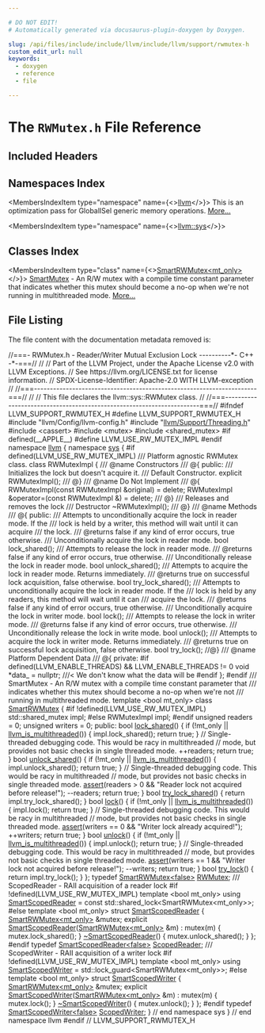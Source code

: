 ```yaml
---

# DO NOT EDIT!
# Automatically generated via docusaurus-plugin-doxygen by Doxygen.

slug: /api/files/include/include/llvm/include/llvm/support/rwmutex-h
custom_edit_url: null
keywords:
  - doxygen
  - reference
  - file

---
```





# The `RWMutex.h` File Reference

<DoxygenPage pluginConfig={pluginConfig}>



## Included Headers

<IncludesList>
<IncludesListItem
  filePath="llvm/Config/llvm-config.h"
  permalink=""
  isLocal="true" />
<IncludesListItem
  filePath="llvm/Support/Threading.h"
  permalink="/docs/api/files/include/include/llvm/include/llvm/support/threading-h"
  isLocal="true" />
<IncludesListItem
  filePath="cassert"
  permalink=""
  isLocal="false" />
<IncludesListItem
  filePath="mutex"
  permalink=""
  isLocal="false" />
<IncludesListItem
  filePath="shared_mutex"
  permalink=""
  isLocal="false" />
</IncludesList>

## Namespaces Index

<MembersIndex>

<MembersIndexItem
  type="namespace"
  name={<><a href="/docs/api/namespaces/llvm">llvm</a></>}>
This is an optimization pass for GlobalISel generic memory operations. <a href="/docs/api/namespaces/llvm/#details">More...</a>
</MembersIndexItem>

<MembersIndexItem
  type="namespace"
  name={<><a href="/docs/api/namespaces/llvm/sys">llvm::sys</a></>}>
</MembersIndexItem>

</MembersIndex>

## Classes Index

<MembersIndex>

<MembersIndexItem
  type="class"
  name={<><a href="/docs/api/classes/llvm/sys/smartrwmutex">SmartRWMutex&lt;mt_only&gt;</a></>}>
<a href="/docs/api/classes/llvm/sys/smartmutex">SmartMutex</a> - An R/W mutex with a compile time constant parameter that indicates whether this mutex should become a no-op when we&#39;re not running in multithreaded mode. <a href="/docs/api/classes/llvm/sys/smartrwmutex/#details">More...</a>
</MembersIndexItem>

</MembersIndex>


## File Listing

The file content with the documentation metadata removed is:

<ProgramListing>

<Link id="l00001" /><CodeLine lineNumber="1"><Highlight kind="comment">//===- RWMutex.h - Reader/Writer Mutual Exclusion Lock ----------&#42;- C++ -&#42;-===//</Highlight><Highlight kind="normal"></Highlight></CodeLine>
<Link id="l00002" /><CodeLine lineNumber="2"><Highlight kind="normal"></Highlight><Highlight kind="comment">//</Highlight><Highlight kind="normal"></Highlight></CodeLine>
<Link id="l00003" /><CodeLine lineNumber="3"><Highlight kind="normal"></Highlight><Highlight kind="comment">// Part of the LLVM Project, under the Apache License v2.0 with LLVM Exceptions.</Highlight><Highlight kind="normal"></Highlight></CodeLine>
<Link id="l00004" /><CodeLine lineNumber="4"><Highlight kind="normal"></Highlight><Highlight kind="comment">// See https://llvm.org/LICENSE.txt for license information.</Highlight><Highlight kind="normal"></Highlight></CodeLine>
<Link id="l00005" /><CodeLine lineNumber="5"><Highlight kind="normal"></Highlight><Highlight kind="comment">// SPDX-License-Identifier: Apache-2.0 WITH LLVM-exception</Highlight><Highlight kind="normal"></Highlight></CodeLine>
<Link id="l00006" /><CodeLine lineNumber="6"><Highlight kind="normal"></Highlight><Highlight kind="comment">//</Highlight><Highlight kind="normal"></Highlight></CodeLine>
<Link id="l00007" /><CodeLine lineNumber="7"><Highlight kind="normal"></Highlight><Highlight kind="comment">//===----------------------------------------------------------------------===//</Highlight><Highlight kind="normal"></Highlight></CodeLine>
<Link id="l00008" /><CodeLine lineNumber="8"><Highlight kind="normal"></Highlight><Highlight kind="comment">//</Highlight><Highlight kind="normal"></Highlight></CodeLine>
<Link id="l00009" /><CodeLine lineNumber="9"><Highlight kind="normal"></Highlight><Highlight kind="comment">// This file declares the llvm::sys::RWMutex class.</Highlight><Highlight kind="normal"></Highlight></CodeLine>
<Link id="l00010" /><CodeLine lineNumber="10"><Highlight kind="normal"></Highlight><Highlight kind="comment">//</Highlight><Highlight kind="normal"></Highlight></CodeLine>
<Link id="l00011" /><CodeLine lineNumber="11"><Highlight kind="normal"></Highlight><Highlight kind="comment">//===----------------------------------------------------------------------===//</Highlight><Highlight kind="normal"></Highlight></CodeLine>
<Link id="l00012" /><CodeLine lineNumber="12"><Highlight kind="normal"></Highlight></CodeLine>
<Link id="l00013" /><CodeLine lineNumber="13"><Highlight kind="normal"></Highlight><Highlight kind="preprocessor">#ifndef LLVM&#95;SUPPORT&#95;RWMUTEX&#95;H</Highlight><Highlight kind="normal"></Highlight></CodeLine>
<Link id="l00014" /><CodeLine lineNumber="14"><Highlight kind="normal"></Highlight><Highlight kind="preprocessor">#define LLVM&#95;SUPPORT&#95;RWMUTEX&#95;H</Highlight><Highlight kind="normal"></Highlight></CodeLine>
<Link id="l00015" /><CodeLine lineNumber="15"><Highlight kind="normal"></Highlight></CodeLine>
<Link id="l00016" /><CodeLine lineNumber="16"><Highlight kind="normal"></Highlight><Highlight kind="preprocessor">#include &quot;llvm/Config/llvm-config.h&quot;</Highlight><Highlight kind="normal"></Highlight></CodeLine>
<Link id="l00017" /><CodeLine lineNumber="17"><Highlight kind="normal"></Highlight><Highlight kind="preprocessor">#include &quot;<a href="/docs/api/files/include/include/llvm/include/llvm/support/threading-h">llvm/Support/Threading.h</a>&quot;</Highlight><Highlight kind="normal"></Highlight></CodeLine>
<Link id="l00018" /><CodeLine lineNumber="18"><Highlight kind="normal"></Highlight><Highlight kind="preprocessor">#include &lt;cassert&gt;</Highlight><Highlight kind="normal"></Highlight></CodeLine>
<Link id="l00019" /><CodeLine lineNumber="19"><Highlight kind="normal"></Highlight><Highlight kind="preprocessor">#include &lt;mutex&gt;</Highlight><Highlight kind="normal"></Highlight></CodeLine>
<Link id="l00020" /><CodeLine lineNumber="20"><Highlight kind="normal"></Highlight><Highlight kind="preprocessor">#include &lt;shared&#95;mutex&gt;</Highlight><Highlight kind="normal"></Highlight></CodeLine>
<Link id="l00021" /><CodeLine lineNumber="21"><Highlight kind="normal"></Highlight></CodeLine>
<Link id="l00022" /><CodeLine lineNumber="22"><Highlight kind="normal"></Highlight><Highlight kind="preprocessor">#if defined(&#95;&#95;APPLE&#95;&#95;)</Highlight><Highlight kind="normal"></Highlight></CodeLine>
<Link id="l00023" /><CodeLine lineNumber="23"><Highlight kind="normal"></Highlight><Highlight kind="preprocessor">#define LLVM&#95;USE&#95;RW&#95;MUTEX&#95;IMPL</Highlight><Highlight kind="normal"></Highlight></CodeLine>
<Link id="l00024" /><CodeLine lineNumber="24"><Highlight kind="normal"></Highlight><Highlight kind="preprocessor">#endif</Highlight><Highlight kind="normal"></Highlight></CodeLine>
<Link id="l00025" /><CodeLine lineNumber="25"><Highlight kind="normal"></Highlight></CodeLine>
<Link id="l00026" /><CodeLine lineNumber="26"><Highlight kind="normal"></Highlight><Highlight kind="keyword">namespace </Highlight><Highlight kind="normal"><a href="/docs/api/namespaces/llvm">llvm</a> &#123;</Highlight></CodeLine>
<Link id="l00027" /><CodeLine lineNumber="27"><Highlight kind="normal"></Highlight><Highlight kind="keyword">namespace </Highlight><Highlight kind="normal"><a href="/docs/api/namespaces/llvm/sys">sys</a> &#123;</Highlight></CodeLine>
<Link id="l00028" /><CodeLine lineNumber="28"><Highlight kind="normal"></Highlight></CodeLine>
<Link id="l00029" /><CodeLine lineNumber="29"><Highlight kind="normal"></Highlight><Highlight kind="preprocessor">#if defined(LLVM&#95;USE&#95;RW&#95;MUTEX&#95;IMPL)</Highlight><Highlight kind="comment"></Highlight></CodeLine>
<Link id="l00030" /><CodeLine lineNumber="30"><Highlight kind="comment">/// Platform agnostic RWMutex class.</Highlight><Highlight kind="normal"></Highlight></CodeLine>
<Link id="l00031" /><CodeLine lineNumber="31"><Highlight kind="normal"></Highlight><Highlight kind="keyword">class </Highlight><Highlight kind="normal">RWMutexImpl &#123;</Highlight><Highlight kind="comment"></Highlight></CodeLine>
<Link id="l00032" /><CodeLine lineNumber="32"><Highlight kind="comment">  /// @name Constructors</Highlight></CodeLine>
<Link id="l00033" /><CodeLine lineNumber="33"><Highlight kind="comment">  /// @&#123;</Highlight><Highlight kind="normal"></Highlight></CodeLine>
<Link id="l00034" /><CodeLine lineNumber="34"><Highlight kind="normal"></Highlight><Highlight kind="keyword">public</Highlight><Highlight kind="normal">:</Highlight><Highlight kind="comment"></Highlight></CodeLine>
<Link id="l00035" /><CodeLine lineNumber="35"><Highlight kind="comment">  /// Initializes the lock but doesn&#39;t acquire it.</Highlight></CodeLine>
<Link id="l00036" /><CodeLine lineNumber="36"><Highlight kind="comment">  /// Default Constructor.</Highlight><Highlight kind="normal"></Highlight></CodeLine>
<Link id="l00037" /><CodeLine lineNumber="37"><Highlight kind="normal">  </Highlight><Highlight kind="keyword">explicit</Highlight><Highlight kind="normal"> RWMutexImpl();</Highlight></CodeLine>
<Link id="l00038" /><CodeLine lineNumber="38"><Highlight kind="normal"></Highlight><Highlight kind="comment"></Highlight></CodeLine>
<Link id="l00039" /><CodeLine lineNumber="39"><Highlight kind="comment">  /// @&#125;</Highlight></CodeLine>
<Link id="l00040" /><CodeLine lineNumber="40"><Highlight kind="comment">  /// @name Do Not Implement</Highlight></CodeLine>
<Link id="l00041" /><CodeLine lineNumber="41"><Highlight kind="comment">  /// @&#123;</Highlight><Highlight kind="normal"></Highlight></CodeLine>
<Link id="l00042" /><CodeLine lineNumber="42"><Highlight kind="normal">  RWMutexImpl(</Highlight><Highlight kind="keyword">const</Highlight><Highlight kind="normal"> RWMutexImpl &amp;original) = </Highlight><Highlight kind="keyword">delete</Highlight><Highlight kind="normal">;</Highlight></CodeLine>
<Link id="l00043" /><CodeLine lineNumber="43"><Highlight kind="normal">  RWMutexImpl &amp;operator=(</Highlight><Highlight kind="keyword">const</Highlight><Highlight kind="normal"> RWMutexImpl &amp;) = </Highlight><Highlight kind="keyword">delete</Highlight><Highlight kind="normal">;</Highlight><Highlight kind="comment"></Highlight></CodeLine>
<Link id="l00044" /><CodeLine lineNumber="44"><Highlight kind="comment">  /// @&#125;</Highlight><Highlight kind="normal"></Highlight></CodeLine>
<Link id="l00045" /><CodeLine lineNumber="45"><Highlight kind="normal"></Highlight><Highlight kind="comment"></Highlight></CodeLine>
<Link id="l00046" /><CodeLine lineNumber="46"><Highlight kind="comment">  /// Releases and removes the lock</Highlight></CodeLine>
<Link id="l00047" /><CodeLine lineNumber="47"><Highlight kind="comment">  /// Destructor</Highlight><Highlight kind="normal"></Highlight></CodeLine>
<Link id="l00048" /><CodeLine lineNumber="48"><Highlight kind="normal">  ~RWMutexImpl();</Highlight></CodeLine>
<Link id="l00049" /><CodeLine lineNumber="49"><Highlight kind="normal"></Highlight><Highlight kind="comment"></Highlight></CodeLine>
<Link id="l00050" /><CodeLine lineNumber="50"><Highlight kind="comment">  /// @&#125;</Highlight></CodeLine>
<Link id="l00051" /><CodeLine lineNumber="51"><Highlight kind="comment">  /// @name Methods</Highlight></CodeLine>
<Link id="l00052" /><CodeLine lineNumber="52"><Highlight kind="comment">  /// @&#123;</Highlight><Highlight kind="normal"></Highlight></CodeLine>
<Link id="l00053" /><CodeLine lineNumber="53"><Highlight kind="normal"></Highlight><Highlight kind="keyword">public</Highlight><Highlight kind="normal">:</Highlight><Highlight kind="comment"></Highlight></CodeLine>
<Link id="l00054" /><CodeLine lineNumber="54"><Highlight kind="comment">  /// Attempts to unconditionally acquire the lock in reader mode. If the</Highlight></CodeLine>
<Link id="l00055" /><CodeLine lineNumber="55"><Highlight kind="comment">  /// lock is held by a writer, this method will wait until it can acquire</Highlight></CodeLine>
<Link id="l00056" /><CodeLine lineNumber="56"><Highlight kind="comment">  /// the lock.</Highlight></CodeLine>
<Link id="l00057" /><CodeLine lineNumber="57"><Highlight kind="comment">  /// @returns false if any kind of error occurs, true otherwise.</Highlight></CodeLine>
<Link id="l00058" /><CodeLine lineNumber="58"><Highlight kind="comment">  /// Unconditionally acquire the lock in reader mode.</Highlight><Highlight kind="normal"></Highlight></CodeLine>
<Link id="l00059" /><CodeLine lineNumber="59"><Highlight kind="normal">  </Highlight><Highlight kind="keywordtype">bool</Highlight><Highlight kind="normal"> lock&#95;shared();</Highlight></CodeLine>
<Link id="l00060" /><CodeLine lineNumber="60"><Highlight kind="normal"></Highlight><Highlight kind="comment"></Highlight></CodeLine>
<Link id="l00061" /><CodeLine lineNumber="61"><Highlight kind="comment">  /// Attempts to release the lock in reader mode.</Highlight></CodeLine>
<Link id="l00062" /><CodeLine lineNumber="62"><Highlight kind="comment">  /// @returns false if any kind of error occurs, true otherwise.</Highlight></CodeLine>
<Link id="l00063" /><CodeLine lineNumber="63"><Highlight kind="comment">  /// Unconditionally release the lock in reader mode.</Highlight><Highlight kind="normal"></Highlight></CodeLine>
<Link id="l00064" /><CodeLine lineNumber="64"><Highlight kind="normal">  </Highlight><Highlight kind="keywordtype">bool</Highlight><Highlight kind="normal"> unlock&#95;shared();</Highlight></CodeLine>
<Link id="l00065" /><CodeLine lineNumber="65"><Highlight kind="normal"></Highlight><Highlight kind="comment"></Highlight></CodeLine>
<Link id="l00066" /><CodeLine lineNumber="66"><Highlight kind="comment">  /// Attempts to acquire the lock in reader mode. Returns immediately.</Highlight></CodeLine>
<Link id="l00067" /><CodeLine lineNumber="67"><Highlight kind="comment">  /// @returns true on successful lock acquisition, false otherwise.</Highlight><Highlight kind="normal"></Highlight></CodeLine>
<Link id="l00068" /><CodeLine lineNumber="68"><Highlight kind="normal">  </Highlight><Highlight kind="keywordtype">bool</Highlight><Highlight kind="normal"> try&#95;lock&#95;shared();</Highlight></CodeLine>
<Link id="l00069" /><CodeLine lineNumber="69"><Highlight kind="normal"></Highlight><Highlight kind="comment"></Highlight></CodeLine>
<Link id="l00070" /><CodeLine lineNumber="70"><Highlight kind="comment">  /// Attempts to unconditionally acquire the lock in reader mode. If the</Highlight></CodeLine>
<Link id="l00071" /><CodeLine lineNumber="71"><Highlight kind="comment">  /// lock is held by any readers, this method will wait until it can</Highlight></CodeLine>
<Link id="l00072" /><CodeLine lineNumber="72"><Highlight kind="comment">  /// acquire the lock.</Highlight></CodeLine>
<Link id="l00073" /><CodeLine lineNumber="73"><Highlight kind="comment">  /// @returns false if any kind of error occurs, true otherwise.</Highlight></CodeLine>
<Link id="l00074" /><CodeLine lineNumber="74"><Highlight kind="comment">  /// Unconditionally acquire the lock in writer mode.</Highlight><Highlight kind="normal"></Highlight></CodeLine>
<Link id="l00075" /><CodeLine lineNumber="75"><Highlight kind="normal">  </Highlight><Highlight kind="keywordtype">bool</Highlight><Highlight kind="normal"> lock();</Highlight></CodeLine>
<Link id="l00076" /><CodeLine lineNumber="76"><Highlight kind="normal"></Highlight><Highlight kind="comment"></Highlight></CodeLine>
<Link id="l00077" /><CodeLine lineNumber="77"><Highlight kind="comment">  /// Attempts to release the lock in writer mode.</Highlight></CodeLine>
<Link id="l00078" /><CodeLine lineNumber="78"><Highlight kind="comment">  /// @returns false if any kind of error occurs, true otherwise.</Highlight></CodeLine>
<Link id="l00079" /><CodeLine lineNumber="79"><Highlight kind="comment">  /// Unconditionally release the lock in write mode.</Highlight><Highlight kind="normal"></Highlight></CodeLine>
<Link id="l00080" /><CodeLine lineNumber="80"><Highlight kind="normal">  </Highlight><Highlight kind="keywordtype">bool</Highlight><Highlight kind="normal"> unlock();</Highlight></CodeLine>
<Link id="l00081" /><CodeLine lineNumber="81"><Highlight kind="normal"></Highlight><Highlight kind="comment"></Highlight></CodeLine>
<Link id="l00082" /><CodeLine lineNumber="82"><Highlight kind="comment">  /// Attempts to acquire the lock in writer mode. Returns immediately.</Highlight></CodeLine>
<Link id="l00083" /><CodeLine lineNumber="83"><Highlight kind="comment">  /// @returns true on successful lock acquisition, false otherwise.</Highlight><Highlight kind="normal"></Highlight></CodeLine>
<Link id="l00084" /><CodeLine lineNumber="84"><Highlight kind="normal">  </Highlight><Highlight kind="keywordtype">bool</Highlight><Highlight kind="normal"> try&#95;lock();</Highlight></CodeLine>
<Link id="l00085" /><CodeLine lineNumber="85"><Highlight kind="normal"></Highlight><Highlight kind="comment"></Highlight></CodeLine>
<Link id="l00086" /><CodeLine lineNumber="86"><Highlight kind="comment">  //@&#125;</Highlight><Highlight kind="normal"></Highlight></CodeLine>
<Link id="l00087" /><CodeLine lineNumber="87"><Highlight kind="normal"></Highlight><Highlight kind="comment">  /// @name Platform Dependent Data</Highlight><Highlight kind="comment"></Highlight></CodeLine>
<Link id="l00088" /><CodeLine lineNumber="88"><Highlight kind="comment">  /// @&#123;</Highlight><Highlight kind="normal"></Highlight></CodeLine>
<Link id="l00089" /><CodeLine lineNumber="89"><Highlight kind="normal"></Highlight><Highlight kind="keyword">private</Highlight><Highlight kind="normal">:</Highlight></CodeLine>
<Link id="l00090" /><CodeLine lineNumber="90"><Highlight kind="normal"></Highlight><Highlight kind="preprocessor">#if defined(LLVM&#95;ENABLE&#95;THREADS) &amp;&amp; LLVM&#95;ENABLE&#95;THREADS != 0</Highlight><Highlight kind="normal"></Highlight></CodeLine>
<Link id="l00091" /><CodeLine lineNumber="91"><Highlight kind="normal">  </Highlight><Highlight kind="keywordtype">void</Highlight><Highlight kind="normal"> &#42;data&#95; = </Highlight><Highlight kind="keyword">nullptr</Highlight><Highlight kind="normal">; </Highlight><Highlight kind="comment">///&lt; We don&#39;t know what the data will be</Highlight><Highlight kind="normal"></Highlight></CodeLine>
<Link id="l00092" /><CodeLine lineNumber="92"><Highlight kind="normal"></Highlight><Highlight kind="preprocessor">#endif</Highlight><Highlight kind="normal"></Highlight></CodeLine>
<Link id="l00093" /><CodeLine lineNumber="93"><Highlight kind="normal">&#125;;</Highlight></CodeLine>
<Link id="l00094" /><CodeLine lineNumber="94"><Highlight kind="normal"></Highlight><Highlight kind="preprocessor">#endif</Highlight><Highlight kind="normal"></Highlight></CodeLine>
<Link id="l00095" /><CodeLine lineNumber="95"><Highlight kind="normal"></Highlight><Highlight kind="comment"></Highlight></CodeLine>
<Link id="l00096" /><CodeLine lineNumber="96"><Highlight kind="comment">/// SmartMutex - An R/W mutex with a compile time constant parameter that</Highlight></CodeLine>
<Link id="l00097" /><CodeLine lineNumber="97"><Highlight kind="comment">/// indicates whether this mutex should become a no-op when we&#39;re not</Highlight></CodeLine>
<Link id="l00098" /><CodeLine lineNumber="98"><Highlight kind="comment">/// running in multithreaded mode.</Highlight><Highlight kind="normal"></Highlight></CodeLine>
<Link id="l00099" /><CodeLine lineNumber="99" lineLink="/docs/api/classes/llvm/sys/smartrwmutex"><Highlight kind="normal"></Highlight><Highlight kind="keyword">template</Highlight><Highlight kind="normal"> &lt;</Highlight><Highlight kind="keywordtype">bool</Highlight><Highlight kind="normal"> mt&#95;only&gt; </Highlight><Highlight kind="keyword">class </Highlight><Highlight kind="normal"><a href="/docs/api/classes/llvm/sys/smartrwmutex">SmartRWMutex</a> &#123;</Highlight></CodeLine>
<Link id="l00100" /><CodeLine lineNumber="100"><Highlight kind="normal"></Highlight><Highlight kind="preprocessor">#if !defined(LLVM&#95;USE&#95;RW&#95;MUTEX&#95;IMPL)</Highlight><Highlight kind="normal"></Highlight></CodeLine>
<Link id="l00101" /><CodeLine lineNumber="101"><Highlight kind="normal">  std::shared&#95;mutex impl;</Highlight></CodeLine>
<Link id="l00102" /><CodeLine lineNumber="102"><Highlight kind="normal"></Highlight><Highlight kind="preprocessor">#else</Highlight><Highlight kind="normal"></Highlight></CodeLine>
<Link id="l00103" /><CodeLine lineNumber="103"><Highlight kind="normal">  RWMutexImpl impl;</Highlight></CodeLine>
<Link id="l00104" /><CodeLine lineNumber="104"><Highlight kind="normal"></Highlight><Highlight kind="preprocessor">#endif</Highlight><Highlight kind="normal"></Highlight></CodeLine>
<Link id="l00105" /><CodeLine lineNumber="105"><Highlight kind="normal">  </Highlight><Highlight kind="keywordtype">unsigned</Highlight><Highlight kind="normal"> readers = 0;</Highlight></CodeLine>
<Link id="l00106" /><CodeLine lineNumber="106"><Highlight kind="normal">  </Highlight><Highlight kind="keywordtype">unsigned</Highlight><Highlight kind="normal"> writers = 0;</Highlight></CodeLine>
<Link id="l00107" /><CodeLine lineNumber="107"><Highlight kind="normal"></Highlight></CodeLine>
<Link id="l00108" /><CodeLine lineNumber="108"><Highlight kind="normal"></Highlight><Highlight kind="keyword">public</Highlight><Highlight kind="normal">:</Highlight></CodeLine>
<Link id="l00109" /><CodeLine lineNumber="109" lineLink="/docs/api/classes/llvm/sys/smartrwmutex/#a25523b99869a48d549f10cb0837b22dc"><Highlight kind="normal">  </Highlight><Highlight kind="keywordtype">bool</Highlight><Highlight kind="normal"> <a href="/docs/api/classes/llvm/sys/smartrwmutex/#a25523b99869a48d549f10cb0837b22dc">lock&#95;shared</a>() &#123;</Highlight></CodeLine>
<Link id="l00110" /><CodeLine lineNumber="110"><Highlight kind="normal">    </Highlight><Highlight kind="keywordflow">if</Highlight><Highlight kind="normal"> (!mt&#95;only || <a href="/docs/api/namespaces/llvm/#a09a29eef9752b39c34aa646a5812b0a7">llvm&#95;is&#95;multithreaded</a>()) &#123;</Highlight></CodeLine>
<Link id="l00111" /><CodeLine lineNumber="111"><Highlight kind="normal">      impl.lock&#95;shared();</Highlight></CodeLine>
<Link id="l00112" /><CodeLine lineNumber="112"><Highlight kind="normal">      </Highlight><Highlight kind="keywordflow">return</Highlight><Highlight kind="normal"> </Highlight><Highlight kind="keyword">true</Highlight><Highlight kind="normal">;</Highlight></CodeLine>
<Link id="l00113" /><CodeLine lineNumber="113"><Highlight kind="normal">    &#125;</Highlight></CodeLine>
<Link id="l00114" /><CodeLine lineNumber="114"><Highlight kind="normal"></Highlight></CodeLine>
<Link id="l00115" /><CodeLine lineNumber="115"><Highlight kind="normal">    </Highlight><Highlight kind="comment">// Single-threaded debugging code.  This would be racy in multithreaded</Highlight><Highlight kind="normal"></Highlight></CodeLine>
<Link id="l00116" /><CodeLine lineNumber="116"><Highlight kind="normal">    </Highlight><Highlight kind="comment">// mode, but provides not basic checks in single threaded mode.</Highlight><Highlight kind="normal"></Highlight></CodeLine>
<Link id="l00117" /><CodeLine lineNumber="117"><Highlight kind="normal">    ++readers;</Highlight></CodeLine>
<Link id="l00118" /><CodeLine lineNumber="118"><Highlight kind="normal">    </Highlight><Highlight kind="keywordflow">return</Highlight><Highlight kind="normal"> </Highlight><Highlight kind="keyword">true</Highlight><Highlight kind="normal">;</Highlight></CodeLine>
<Link id="l00119" /><CodeLine lineNumber="119"><Highlight kind="normal">  &#125;</Highlight></CodeLine>
<Link id="l00120" /><CodeLine lineNumber="120"><Highlight kind="normal"></Highlight></CodeLine>
<Link id="l00121" /><CodeLine lineNumber="121" lineLink="/docs/api/classes/llvm/sys/smartrwmutex/#a03dcad120586bf407b761455950824b2"><Highlight kind="normal">  </Highlight><Highlight kind="keywordtype">bool</Highlight><Highlight kind="normal"> <a href="/docs/api/classes/llvm/sys/smartrwmutex/#a03dcad120586bf407b761455950824b2">unlock&#95;shared</a>() &#123;</Highlight></CodeLine>
<Link id="l00122" /><CodeLine lineNumber="122"><Highlight kind="normal">    </Highlight><Highlight kind="keywordflow">if</Highlight><Highlight kind="normal"> (!mt&#95;only || <a href="/docs/api/namespaces/llvm/#a09a29eef9752b39c34aa646a5812b0a7">llvm&#95;is&#95;multithreaded</a>()) &#123;</Highlight></CodeLine>
<Link id="l00123" /><CodeLine lineNumber="123"><Highlight kind="normal">      impl.unlock&#95;shared();</Highlight></CodeLine>
<Link id="l00124" /><CodeLine lineNumber="124"><Highlight kind="normal">      </Highlight><Highlight kind="keywordflow">return</Highlight><Highlight kind="normal"> </Highlight><Highlight kind="keyword">true</Highlight><Highlight kind="normal">;</Highlight></CodeLine>
<Link id="l00125" /><CodeLine lineNumber="125"><Highlight kind="normal">    &#125;</Highlight></CodeLine>
<Link id="l00126" /><CodeLine lineNumber="126"><Highlight kind="normal"></Highlight></CodeLine>
<Link id="l00127" /><CodeLine lineNumber="127"><Highlight kind="normal">    </Highlight><Highlight kind="comment">// Single-threaded debugging code.  This would be racy in multithreaded</Highlight><Highlight kind="normal"></Highlight></CodeLine>
<Link id="l00128" /><CodeLine lineNumber="128"><Highlight kind="normal">    </Highlight><Highlight kind="comment">// mode, but provides not basic checks in single threaded mode.</Highlight><Highlight kind="normal"></Highlight></CodeLine>
<Link id="l00129" /><CodeLine lineNumber="129"><Highlight kind="normal">    <a href="/docs/api/files/lib/lib/target/lib/target/amdgpu/silowercontrolflow-cpp/#a4868c5d81c5ccc98c47aeab6244346a0">assert</a>(readers &gt; 0 &amp;&amp; </Highlight><Highlight kind="stringliteral">&quot;Reader lock not acquired before release!&quot;</Highlight><Highlight kind="normal">);</Highlight></CodeLine>
<Link id="l00130" /><CodeLine lineNumber="130"><Highlight kind="normal">    --readers;</Highlight></CodeLine>
<Link id="l00131" /><CodeLine lineNumber="131"><Highlight kind="normal">    </Highlight><Highlight kind="keywordflow">return</Highlight><Highlight kind="normal"> </Highlight><Highlight kind="keyword">true</Highlight><Highlight kind="normal">;</Highlight></CodeLine>
<Link id="l00132" /><CodeLine lineNumber="132"><Highlight kind="normal">  &#125;</Highlight></CodeLine>
<Link id="l00133" /><CodeLine lineNumber="133"><Highlight kind="normal"></Highlight></CodeLine>
<Link id="l00134" /><CodeLine lineNumber="134" lineLink="/docs/api/classes/llvm/sys/smartrwmutex/#a94dd54bc65b01d5eabaaee41c21b5f45"><Highlight kind="normal">  </Highlight><Highlight kind="keywordtype">bool</Highlight><Highlight kind="normal"> <a href="/docs/api/classes/llvm/sys/smartrwmutex/#a94dd54bc65b01d5eabaaee41c21b5f45">try&#95;lock&#95;shared</a>() &#123; </Highlight><Highlight kind="keywordflow">return</Highlight><Highlight kind="normal"> impl.try&#95;lock&#95;shared(); &#125;</Highlight></CodeLine>
<Link id="l00135" /><CodeLine lineNumber="135"><Highlight kind="normal"></Highlight></CodeLine>
<Link id="l00136" /><CodeLine lineNumber="136" lineLink="/docs/api/classes/llvm/sys/smartrwmutex/#a5127337941d055766696e8048d9a131b"><Highlight kind="normal">  </Highlight><Highlight kind="keywordtype">bool</Highlight><Highlight kind="normal"> <a href="/docs/api/classes/llvm/sys/smartrwmutex/#a5127337941d055766696e8048d9a131b">lock</a>() &#123;</Highlight></CodeLine>
<Link id="l00137" /><CodeLine lineNumber="137"><Highlight kind="normal">    </Highlight><Highlight kind="keywordflow">if</Highlight><Highlight kind="normal"> (!mt&#95;only || <a href="/docs/api/namespaces/llvm/#a09a29eef9752b39c34aa646a5812b0a7">llvm&#95;is&#95;multithreaded</a>()) &#123;</Highlight></CodeLine>
<Link id="l00138" /><CodeLine lineNumber="138"><Highlight kind="normal">      impl.lock();</Highlight></CodeLine>
<Link id="l00139" /><CodeLine lineNumber="139"><Highlight kind="normal">      </Highlight><Highlight kind="keywordflow">return</Highlight><Highlight kind="normal"> </Highlight><Highlight kind="keyword">true</Highlight><Highlight kind="normal">;</Highlight></CodeLine>
<Link id="l00140" /><CodeLine lineNumber="140"><Highlight kind="normal">    &#125;</Highlight></CodeLine>
<Link id="l00141" /><CodeLine lineNumber="141"><Highlight kind="normal"></Highlight></CodeLine>
<Link id="l00142" /><CodeLine lineNumber="142"><Highlight kind="normal">    </Highlight><Highlight kind="comment">// Single-threaded debugging code.  This would be racy in multithreaded</Highlight><Highlight kind="normal"></Highlight></CodeLine>
<Link id="l00143" /><CodeLine lineNumber="143"><Highlight kind="normal">    </Highlight><Highlight kind="comment">// mode, but provides not basic checks in single threaded mode.</Highlight><Highlight kind="normal"></Highlight></CodeLine>
<Link id="l00144" /><CodeLine lineNumber="144"><Highlight kind="normal">    <a href="/docs/api/files/lib/lib/target/lib/target/amdgpu/silowercontrolflow-cpp/#a4868c5d81c5ccc98c47aeab6244346a0">assert</a>(writers == 0 &amp;&amp; </Highlight><Highlight kind="stringliteral">&quot;Writer lock already acquired!&quot;</Highlight><Highlight kind="normal">);</Highlight></CodeLine>
<Link id="l00145" /><CodeLine lineNumber="145"><Highlight kind="normal">    ++writers;</Highlight></CodeLine>
<Link id="l00146" /><CodeLine lineNumber="146"><Highlight kind="normal">    </Highlight><Highlight kind="keywordflow">return</Highlight><Highlight kind="normal"> </Highlight><Highlight kind="keyword">true</Highlight><Highlight kind="normal">;</Highlight></CodeLine>
<Link id="l00147" /><CodeLine lineNumber="147"><Highlight kind="normal">  &#125;</Highlight></CodeLine>
<Link id="l00148" /><CodeLine lineNumber="148"><Highlight kind="normal"></Highlight></CodeLine>
<Link id="l00149" /><CodeLine lineNumber="149" lineLink="/docs/api/classes/llvm/sys/smartrwmutex/#acd3eee39b225a081df3fa943ac72c782"><Highlight kind="normal">  </Highlight><Highlight kind="keywordtype">bool</Highlight><Highlight kind="normal"> <a href="/docs/api/classes/llvm/sys/smartrwmutex/#acd3eee39b225a081df3fa943ac72c782">unlock</a>() &#123;</Highlight></CodeLine>
<Link id="l00150" /><CodeLine lineNumber="150"><Highlight kind="normal">    </Highlight><Highlight kind="keywordflow">if</Highlight><Highlight kind="normal"> (!mt&#95;only || <a href="/docs/api/namespaces/llvm/#a09a29eef9752b39c34aa646a5812b0a7">llvm&#95;is&#95;multithreaded</a>()) &#123;</Highlight></CodeLine>
<Link id="l00151" /><CodeLine lineNumber="151"><Highlight kind="normal">      impl.unlock();</Highlight></CodeLine>
<Link id="l00152" /><CodeLine lineNumber="152"><Highlight kind="normal">      </Highlight><Highlight kind="keywordflow">return</Highlight><Highlight kind="normal"> </Highlight><Highlight kind="keyword">true</Highlight><Highlight kind="normal">;</Highlight></CodeLine>
<Link id="l00153" /><CodeLine lineNumber="153"><Highlight kind="normal">    &#125;</Highlight></CodeLine>
<Link id="l00154" /><CodeLine lineNumber="154"><Highlight kind="normal"></Highlight></CodeLine>
<Link id="l00155" /><CodeLine lineNumber="155"><Highlight kind="normal">    </Highlight><Highlight kind="comment">// Single-threaded debugging code.  This would be racy in multithreaded</Highlight><Highlight kind="normal"></Highlight></CodeLine>
<Link id="l00156" /><CodeLine lineNumber="156"><Highlight kind="normal">    </Highlight><Highlight kind="comment">// mode, but provides not basic checks in single threaded mode.</Highlight><Highlight kind="normal"></Highlight></CodeLine>
<Link id="l00157" /><CodeLine lineNumber="157"><Highlight kind="normal">    <a href="/docs/api/files/lib/lib/target/lib/target/amdgpu/silowercontrolflow-cpp/#a4868c5d81c5ccc98c47aeab6244346a0">assert</a>(writers == 1 &amp;&amp; </Highlight><Highlight kind="stringliteral">&quot;Writer lock not acquired before release!&quot;</Highlight><Highlight kind="normal">);</Highlight></CodeLine>
<Link id="l00158" /><CodeLine lineNumber="158"><Highlight kind="normal">    --writers;</Highlight></CodeLine>
<Link id="l00159" /><CodeLine lineNumber="159"><Highlight kind="normal">    </Highlight><Highlight kind="keywordflow">return</Highlight><Highlight kind="normal"> </Highlight><Highlight kind="keyword">true</Highlight><Highlight kind="normal">;</Highlight></CodeLine>
<Link id="l00160" /><CodeLine lineNumber="160"><Highlight kind="normal">  &#125;</Highlight></CodeLine>
<Link id="l00161" /><CodeLine lineNumber="161"><Highlight kind="normal"></Highlight></CodeLine>
<Link id="l00162" /><CodeLine lineNumber="162" lineLink="/docs/api/classes/llvm/sys/smartrwmutex/#a09240b60556eb0977bdaa2c69ee27850"><Highlight kind="normal">  </Highlight><Highlight kind="keywordtype">bool</Highlight><Highlight kind="normal"> <a href="/docs/api/classes/llvm/sys/smartrwmutex/#a09240b60556eb0977bdaa2c69ee27850">try&#95;lock</a>() &#123; </Highlight><Highlight kind="keywordflow">return</Highlight><Highlight kind="normal"> impl.try&#95;lock(); &#125;</Highlight></CodeLine>
<Link id="l00163" /><CodeLine lineNumber="163"><Highlight kind="normal">&#125;;</Highlight></CodeLine>
<Link id="l00164" /><CodeLine lineNumber="164"><Highlight kind="normal"></Highlight></CodeLine>
<Link id="l00165" /><CodeLine lineNumber="165" lineLink="/docs/api/namespaces/llvm/sys/#aa3f166e8bb27e1c9a1e5cbb439e9749b"><Highlight kind="normal"></Highlight><Highlight kind="keyword">typedef</Highlight><Highlight kind="normal"> <a href="/docs/api/classes/llvm/sys/smartrwmutex">SmartRWMutex&lt;false&gt;</a> <a href="/docs/api/namespaces/llvm/sys/#aa3f166e8bb27e1c9a1e5cbb439e9749b">RWMutex</a>;</Highlight></CodeLine>
<Link id="l00166" /><CodeLine lineNumber="166"><Highlight kind="normal"></Highlight><Highlight kind="comment"></Highlight></CodeLine>
<Link id="l00167" /><CodeLine lineNumber="167"><Highlight kind="comment">/// ScopedReader - RAII acquisition of a reader lock</Highlight><Highlight kind="normal"></Highlight></CodeLine>
<Link id="l00168" /><CodeLine lineNumber="168"><Highlight kind="normal"></Highlight><Highlight kind="preprocessor">#if !defined(LLVM&#95;USE&#95;RW&#95;MUTEX&#95;IMPL)</Highlight><Highlight kind="normal"></Highlight></CodeLine>
<Link id="l00169" /><CodeLine lineNumber="169"><Highlight kind="normal"></Highlight><Highlight kind="keyword">template</Highlight><Highlight kind="normal"> &lt;</Highlight><Highlight kind="keywordtype">bool</Highlight><Highlight kind="normal"> mt&#95;only&gt;</Highlight></CodeLine>
<Link id="l00170" /><CodeLine lineNumber="170" lineLink="/docs/api/namespaces/llvm/sys/#a86d1020d641c72d805991fcd340b7f99"><Highlight kind="normal"></Highlight><Highlight kind="keyword">using </Highlight><Highlight kind="normal"><a href="/docs/api/namespaces/llvm/sys/#a86d1020d641c72d805991fcd340b7f99">SmartScopedReader</a> = </Highlight><Highlight kind="keyword">const</Highlight><Highlight kind="normal"> std::shared&#95;lock&lt;SmartRWMutex&lt;mt&#95;only&gt;&gt;;</Highlight></CodeLine>
<Link id="l00171" /><CodeLine lineNumber="171"><Highlight kind="normal"></Highlight><Highlight kind="preprocessor">#else</Highlight><Highlight kind="normal"></Highlight></CodeLine>
<Link id="l00172" /><CodeLine lineNumber="172"><Highlight kind="normal"></Highlight><Highlight kind="keyword">template</Highlight><Highlight kind="normal"> &lt;</Highlight><Highlight kind="keywordtype">bool</Highlight><Highlight kind="normal"> mt&#95;only&gt; </Highlight><Highlight kind="keyword">struct </Highlight><Highlight kind="normal"><a href="/docs/api/namespaces/llvm/sys/#a86d1020d641c72d805991fcd340b7f99">SmartScopedReader</a> &#123;</Highlight></CodeLine>
<Link id="l00173" /><CodeLine lineNumber="173"><Highlight kind="normal">  <a href="/docs/api/classes/llvm/sys/smartrwmutex">SmartRWMutex&lt;mt&#95;only&gt;</a> &amp;mutex;</Highlight></CodeLine>
<Link id="l00174" /><CodeLine lineNumber="174"><Highlight kind="normal"></Highlight></CodeLine>
<Link id="l00175" /><CodeLine lineNumber="175"><Highlight kind="normal">  </Highlight><Highlight kind="keyword">explicit</Highlight><Highlight kind="normal"> <a href="/docs/api/namespaces/llvm/sys/#a86d1020d641c72d805991fcd340b7f99">SmartScopedReader</a>(<a href="/docs/api/classes/llvm/sys/smartrwmutex">SmartRWMutex&lt;mt&#95;only&gt;</a> &amp;m) : mutex(m) &#123;</Highlight></CodeLine>
<Link id="l00176" /><CodeLine lineNumber="176"><Highlight kind="normal">    mutex.lock&#95;shared();</Highlight></CodeLine>
<Link id="l00177" /><CodeLine lineNumber="177"><Highlight kind="normal">  &#125;</Highlight></CodeLine>
<Link id="l00178" /><CodeLine lineNumber="178"><Highlight kind="normal"></Highlight></CodeLine>
<Link id="l00179" /><CodeLine lineNumber="179"><Highlight kind="normal">  <a href="/docs/api/namespaces/llvm/sys/#a86d1020d641c72d805991fcd340b7f99">~SmartScopedReader</a>() &#123; mutex.unlock&#95;shared(); &#125;</Highlight></CodeLine>
<Link id="l00180" /><CodeLine lineNumber="180"><Highlight kind="normal">&#125;;</Highlight></CodeLine>
<Link id="l00181" /><CodeLine lineNumber="181"><Highlight kind="normal"></Highlight><Highlight kind="preprocessor">#endif</Highlight><Highlight kind="normal"></Highlight></CodeLine>
<Link id="l00182" /><CodeLine lineNumber="182" lineLink="/docs/api/namespaces/llvm/sys/#a236c25c2602047e633c2ae38bac9ce17"><Highlight kind="normal"></Highlight><Highlight kind="keyword">typedef</Highlight><Highlight kind="normal"> <a href="/docs/api/namespaces/llvm/sys/#a86d1020d641c72d805991fcd340b7f99">SmartScopedReader&lt;false&gt;</a> <a href="/docs/api/namespaces/llvm/sys/#a236c25c2602047e633c2ae38bac9ce17">ScopedReader</a>;</Highlight></CodeLine>
<Link id="l00183" /><CodeLine lineNumber="183"><Highlight kind="normal"></Highlight><Highlight kind="comment"></Highlight></CodeLine>
<Link id="l00184" /><CodeLine lineNumber="184"><Highlight kind="comment">/// ScopedWriter - RAII acquisition of a writer lock</Highlight><Highlight kind="normal"></Highlight></CodeLine>
<Link id="l00185" /><CodeLine lineNumber="185"><Highlight kind="normal"></Highlight><Highlight kind="preprocessor">#if !defined(LLVM&#95;USE&#95;RW&#95;MUTEX&#95;IMPL)</Highlight><Highlight kind="normal"></Highlight></CodeLine>
<Link id="l00186" /><CodeLine lineNumber="186"><Highlight kind="normal"></Highlight><Highlight kind="keyword">template</Highlight><Highlight kind="normal"> &lt;</Highlight><Highlight kind="keywordtype">bool</Highlight><Highlight kind="normal"> mt&#95;only&gt;</Highlight></CodeLine>
<Link id="l00187" /><CodeLine lineNumber="187" lineLink="/docs/api/namespaces/llvm/sys/#a4509967f0975c070b89a860c405b5418"><Highlight kind="normal"></Highlight><Highlight kind="keyword">using </Highlight><Highlight kind="normal"><a href="/docs/api/namespaces/llvm/sys/#a4509967f0975c070b89a860c405b5418">SmartScopedWriter</a> = std::lock&#95;guard&lt;SmartRWMutex&lt;mt&#95;only&gt;&gt;;</Highlight></CodeLine>
<Link id="l00188" /><CodeLine lineNumber="188"><Highlight kind="normal"></Highlight><Highlight kind="preprocessor">#else</Highlight><Highlight kind="normal"></Highlight></CodeLine>
<Link id="l00189" /><CodeLine lineNumber="189"><Highlight kind="normal"></Highlight><Highlight kind="keyword">template</Highlight><Highlight kind="normal"> &lt;</Highlight><Highlight kind="keywordtype">bool</Highlight><Highlight kind="normal"> mt&#95;only&gt; </Highlight><Highlight kind="keyword">struct </Highlight><Highlight kind="normal"><a href="/docs/api/namespaces/llvm/sys/#a4509967f0975c070b89a860c405b5418">SmartScopedWriter</a> &#123;</Highlight></CodeLine>
<Link id="l00190" /><CodeLine lineNumber="190"><Highlight kind="normal">  <a href="/docs/api/classes/llvm/sys/smartrwmutex">SmartRWMutex&lt;mt&#95;only&gt;</a> &amp;mutex;</Highlight></CodeLine>
<Link id="l00191" /><CodeLine lineNumber="191"><Highlight kind="normal"></Highlight></CodeLine>
<Link id="l00192" /><CodeLine lineNumber="192"><Highlight kind="normal">  </Highlight><Highlight kind="keyword">explicit</Highlight><Highlight kind="normal"> <a href="/docs/api/namespaces/llvm/sys/#a4509967f0975c070b89a860c405b5418">SmartScopedWriter</a>(<a href="/docs/api/classes/llvm/sys/smartrwmutex">SmartRWMutex&lt;mt&#95;only&gt;</a> &amp;m) : mutex(m) &#123;</Highlight></CodeLine>
<Link id="l00193" /><CodeLine lineNumber="193"><Highlight kind="normal">    mutex.lock();</Highlight></CodeLine>
<Link id="l00194" /><CodeLine lineNumber="194"><Highlight kind="normal">  &#125;</Highlight></CodeLine>
<Link id="l00195" /><CodeLine lineNumber="195"><Highlight kind="normal"></Highlight></CodeLine>
<Link id="l00196" /><CodeLine lineNumber="196"><Highlight kind="normal">  <a href="/docs/api/namespaces/llvm/sys/#a4509967f0975c070b89a860c405b5418">~SmartScopedWriter</a>() &#123; mutex.unlock(); &#125;</Highlight></CodeLine>
<Link id="l00197" /><CodeLine lineNumber="197"><Highlight kind="normal">&#125;;</Highlight></CodeLine>
<Link id="l00198" /><CodeLine lineNumber="198"><Highlight kind="normal"></Highlight><Highlight kind="preprocessor">#endif</Highlight><Highlight kind="normal"></Highlight></CodeLine>
<Link id="l00199" /><CodeLine lineNumber="199" lineLink="/docs/api/namespaces/llvm/sys/#a532bf81241c43f94f2b4e45aed519e1f"><Highlight kind="normal"></Highlight><Highlight kind="keyword">typedef</Highlight><Highlight kind="normal"> <a href="/docs/api/namespaces/llvm/sys/#a4509967f0975c070b89a860c405b5418">SmartScopedWriter&lt;false&gt;</a> <a href="/docs/api/namespaces/llvm/sys/#a532bf81241c43f94f2b4e45aed519e1f">ScopedWriter</a>;</Highlight></CodeLine>
<Link id="l00200" /><CodeLine lineNumber="200"><Highlight kind="normal"></Highlight></CodeLine>
<Link id="l00201" /><CodeLine lineNumber="201"><Highlight kind="normal">&#125; </Highlight><Highlight kind="comment">// end namespace sys</Highlight><Highlight kind="normal"></Highlight></CodeLine>
<Link id="l00202" /><CodeLine lineNumber="202"><Highlight kind="normal">&#125; </Highlight><Highlight kind="comment">// end namespace llvm</Highlight><Highlight kind="normal"></Highlight></CodeLine>
<Link id="l00203" /><CodeLine lineNumber="203"><Highlight kind="normal"></Highlight></CodeLine>
<Link id="l00204" /><CodeLine lineNumber="204"><Highlight kind="normal"></Highlight><Highlight kind="preprocessor">#endif </Highlight><Highlight kind="comment">// LLVM&#95;SUPPORT&#95;RWMUTEX&#95;H</Highlight><Highlight kind="normal"></Highlight></CodeLine>

</ProgramListing>

</DoxygenPage>
